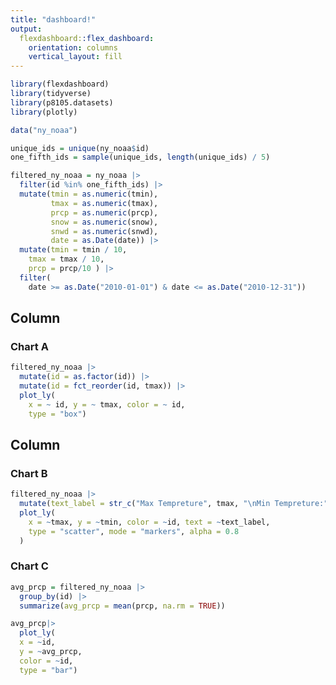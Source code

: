 ```yaml
---
title: "dashboard!"
output: 
  flexdashboard::flex_dashboard:
    orientation: columns
    vertical_layout: fill
---
```


```r
library(flexdashboard)
library(tidyverse)
library(p8105.datasets)
library(plotly)
```

```r
data("ny_noaa")

unique_ids = unique(ny_noaa$id)
one_fifth_ids = sample(unique_ids, length(unique_ids) / 5)

filtered_ny_noaa = ny_noaa |>
  filter(id %in% one_fifth_ids) |>
  mutate(tmin = as.numeric(tmin),
         tmax = as.numeric(tmax),
         prcp = as.numeric(prcp),
         snow = as.numeric(snow),
         snwd = as.numeric(snwd),
         date = as.Date(date)) |>
  mutate(tmin = tmin / 10,
    tmax = tmax / 10,
    prcp = prcp/10 ) |>
  filter(
    date >= as.Date("2010-01-01") & date <= as.Date("2010-12-31"))
```

Column {data-width=650}
-----------------------------------------------------------------------

### Chart A

```r
filtered_ny_noaa |>
  mutate(id = as.factor(id)) |>
  mutate(id = fct_reorder(id, tmax)) |>
  plot_ly(
    x = ~ id, y = ~ tmax, color = ~ id,
    type = "box")
```

Column {data-width=350}
-----------------------------------------------------------------------

### Chart B

```r
filtered_ny_noaa |>
  mutate(text_label = str_c("Max Tempreture", tmax, "\nMin Tempreture:", tmin)) |>
  plot_ly(
    x = ~tmax, y = ~tmin, color = ~id, text = ~text_label, 
    type = "scatter", mode = "markers", alpha = 0.8
  )
```

### Chart C

```r
avg_prcp = filtered_ny_noaa |>
  group_by(id) |>
  summarize(avg_prcp = mean(prcp, na.rm = TRUE))

avg_prcp|>
  plot_ly(
  x = ~id, 
  y = ~avg_prcp,
  color = ~id,
  type = "bar")
```

